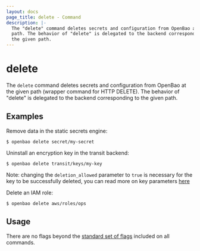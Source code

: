 ```yaml
---
layout: docs
page_title: delete - Command
description: |-
  The "delete" command deletes secrets and configuration from OpenBao at the given
  path. The behavior of "delete" is delegated to the backend corresponding to
  the given path.
---
```


# delete

The `delete` command deletes secrets and configuration from OpenBao at the given
path (wrapper command for HTTP DELETE). The behavior of "delete" is delegated to
the backend corresponding to the given path.

## Examples

Remove data in the static secrets engine:

```shell-session
$ openbao delete secret/my-secret
```

Uninstall an encryption key in the transit backend:

```shell-session
$ openbao delete transit/keys/my-key
```

Note: changing the `deletion_allowed` parameter to `true` is necessary for the
key to be successfully deleted, you can read more on key parameters [here](/vault/api-docs/secret/transit#update-key-configuration)

Delete an IAM role:

```shell-session
$ openbao delete aws/roles/ops
```

## Usage

There are no flags beyond the [standard set of flags](/vault/docs/commands)
included on all commands.
